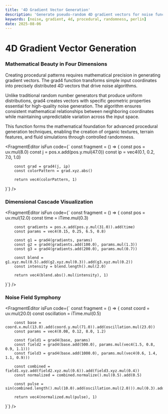 ```yaml
---
title: '4D Gradient Vector Generation'
description: 'Generate pseudo-random 4D gradient vectors for noise functions with precise mathematical distribution'
keywords: [noise, gradient, 4d, procedural, randomness, perlin]
date: 2025-08-06
---
```



# 4D Gradient Vector Generation

### Mathematical Beauty in Four Dimensions

Creating procedural patterns requires mathematical precision in generating gradient vectors. The grad4 function transforms simple input coordinates into precisely distributed 4D vectors that drive noise algorithms.

Unlike traditional random number generators that produce uniform distributions, grad4 creates vectors with specific geometric properties essential for high-quality noise generation. The algorithm ensures consistent mathematical relationships between neighboring coordinates while maintaining unpredictable variation across the input space.

This function forms the mathematical foundation for advanced procedural generation techniques, enabling the creation of organic textures, terrain features, and fluid simulations through controlled randomness.

<FragmentEditor
        isFun
        code={`
const fragment = () => {
        const pos = uv.mul(8.0)
        const j = pos.x.add(pos.y.mul(47.0))
        const ip = vec4(0.1, 0.2, 7.0, 1.0)
        
        const grad = grad4(j, ip)
        const colorPattern = grad.xyz.abs()
        
        return vec4(colorPattern, 1)
}`}
/>

### Dimensional Cascade Visualization

<FragmentEditor
        isFun
        code={`
const fragment = () => {
        const pos = uv.mul(12.0)
        const time = iTime.mul(0.3)
        
        const gradients = pos.x.add(pos.y.mul(31.0)).add(time)
        const params = vec4(0.15, 0.25, 6.5, 0.8)
        
        const g1 = grad4(gradients, params)
        const g2 = grad4(gradients.add(100.0), params.mul(1.3))
        const g3 = grad4(gradients.add(200.0), params.mul(0.7))
        
        const blend = g1.xyz.mul(0.5).add(g2.xyz.mul(0.3)).add(g3.xyz.mul(0.2))
        const intensity = blend.length().mul(2.0)
        
        return vec4(blend.abs().mul(intensity), 1)
}`}
/>

### Noise Field Symphony

<FragmentEditor
        isFun
        code={`
const fragment = () => {
        const coord = uv.mul(20.0)
        const oscillation = iTime.mul(0.5)
        
        const base = coord.x.mul(13.0).add(coord.y.mul(71.0)).add(oscillation.mul(23.0))
        const params = vec4(0.08, 0.12, 8.0, 1.2)
        
        const field1 = grad4(base, params)
        const field2 = grad4(base.add(500.0), params.mul(vec4(1.5, 0.8, 0.9, 1.1)))
        const field3 = grad4(base.add(1000.0), params.mul(vec4(0.6, 1.4, 1.1, 0.9)))
        
        const combined = field1.xyz.add(field2.xyz.mul(0.6)).add(field3.xyz.mul(0.4))
        const normalized = combined.normalize().mul(0.5).add(0.5)
        
        const pulse = sin(combined.length().mul(10.0).add(oscillation.mul(2.0))).mul(0.3).add(0.7)
        
        return vec4(normalized.mul(pulse), 1)
}`}
/>